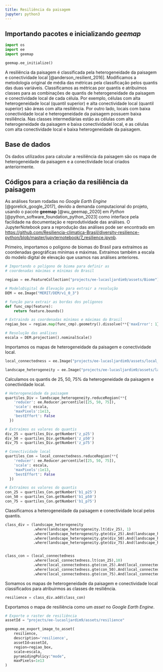```yaml
---
title: Resiliência da paisagem
jupyter: python3
---
```




## Importando pacotes e inicializando *geemap*

```python
import os
import ee
import geemap
```

```python
geemap.ee_initialize()
```

A resiliência da paisagem é classificada pela heterogeneidade da paisagem e conectividade local [@anderson_resilient_2016]. Modificamos a metodologia original de média das métricas pela classificação pelos quantis das duas variáveis. Classificamos as métricas por quantis e atribuímos classes para as combinações de quantis de heterogeneidade da paisagem e conectividade local de cada célula. Por exemplo, células com alta heterogeneidade local (quantil superior)  e alta conectividade local (quantil superior) são áreas com alta resiliência. Por outro lado, locais com baixa conectividade local e heterogeneidade da paisagem possuem baixa resiliência. Nas classes intermediárias estão as células com alta heterogeneidade da paisagem e baixa conectividadel local, e as células com alta conectividade local e baixa heterogeneidade da paisagem. 

## Base de dados

Os dados utilizados para calcular a resiliência da paisagem são os mapa de heterogeneidade da paisagem e a conectividade local criados anteriormente.

## Códigos para a criação da resiliência da paisagem

As análises foram rodadas no *Google Earth Engine* [@gorelick_google_2017], devido a demanda computacional do projeto, usando o pacote **geemap** [@wu_geemap_2020] em *Python* [@python_software_foundation_python_2023] como interface pela facilidade na documentação e reprodutividade das análises. O JupyterNotebook para a reprodução das análises pode ser encontrado em [https://github.com/Resiliencia-climatica-Brasil/diversity-resilience-python/blob/master/jupyternotebook/7_resilience.ipynb](https://github.com/Resiliencia-climatica-Brasil/diversity-resilience-python/blob/master/jupyternotebook/7_resilience.ipynb).

Primeiro, importamos o polígono de biomas do Brasil para extraímos as coordenadas geográficas mínimas e máximas. Extraímos também a escala do modelo digital de elevação que usamos nas análises anteriores.

```python
# Importando o polígono de bioma para definir as 
# coordenadas máximas e mínimas do Brasil

regiao = ee.FeatureCollection("projects/ee-lucasljardim9/assets/Biome")

# ModeloDigital de Elevação para extrair a resolução
DEM = ee.Image("MERIT/DEM/v1_0_3")

# função para extrair as bordas dos polígonos
def func_cmp(feature):
    return feature.bounds() 

# Extraindo as coordenadas mínimas e máximas do Brasil
regiao_box = regiao.map(func_cmp).geometry().dissolve(**{'maxError': 1}).bounds()

# Resolução das análises
escala = DEM.projection().nominalScale()
```

Importamos os mapas de heterogeneidade da paisagem e conectividade local.

```python
local_connectedness = ee.Image("projects/ee-lucasljardim9/assets/local_connectedness")

landscape_heterogeneity = ee.Image("projects/ee-lucasljardim9/assets/landscape_heterogeneity")
```

Calculamos os quantis de 25, 50, 75% da heterogeneidade da paisagem e conectividade local.

```python
# Heterogeneidade da paisagem
quartiles_Div = landscape_heterogeneity.reduceRegion(**{
    'reducer': ee.Reducer.percentile([25, 50, 75]), 
    'scale': escala,
    'maxPixels':1e13,
    'bestEffort': False
  })

# Extraímos os valores do quantis
div_25 = quartiles_Div.getNumber('z_p25')
div_50 = quartiles_Div.getNumber('z_p50')
div_75 = quartiles_Div.getNumber('z_p75')

# Conectividade local
quartiles_Con = local_connectedness.reduceRegion(**{
    'reducer': ee.Reducer.percentile([25, 50, 75]), 
    'scale': escala,
    'maxPixels':1e13,
    'bestEffort': False
  })

# Extraímos os valores do quantis
con_25 = quartiles_Con.getNumber('b1_p25')
con_50 = quartiles_Con.getNumber('b1_p50')
con_75 = quartiles_Con.getNumber('b1_p75')
```

Classificamos a heterogeneidade da paisagem e conectividade local pelos quantis.

```python
class_div = (landscape_heterogeneity
             .where(landscape_heterogeneity.lt(div_25), 1)  
             .where(landscape_heterogeneity.gte(div_25).And(landscape_heterogeneity.lt(div_50)), 2)
             .where(landscape_heterogeneity.gte(div_50).And(landscape_heterogeneity.lt(div_75)), 3)
             .where(landscape_heterogeneity.gte(div_75).And(landscape_heterogeneity), 4))


class_con = (local_connectedness
             .where(local_connectedness.lt(con_25),10)
             .where(local_connectedness.gte(con_25).And(local_connectedness.lt(con_50)), 20)
             .where(local_connectedness.gte(con_50).And(local_connectedness.lt(con_75)),30)
             .where(local_connectedness.gte(con_75).And(local_connectedness), 40))
```

Somamos os mapas de heterogeneidade da paisagem e conectividade local classificados para atribuirmos as classes de resiliência. 

```python
resilience = class_div.add(class_con)
```

Exportamos o mapa de resiliência como um *asset* no *Google Earth Engine*.

```python
# Exporte o raster de resiliência
assetId = "projects/ee-lucasljardim9/assets/resilience"

geemap.ee_export_image_to_asset(
    resilience, 
    description='resilience', 
    assetId=assetId, 
    region=regiao_box, 
    scale=escala,
    pyramidingPolicy:"mode",
    maxPixels=1e13
)
```

